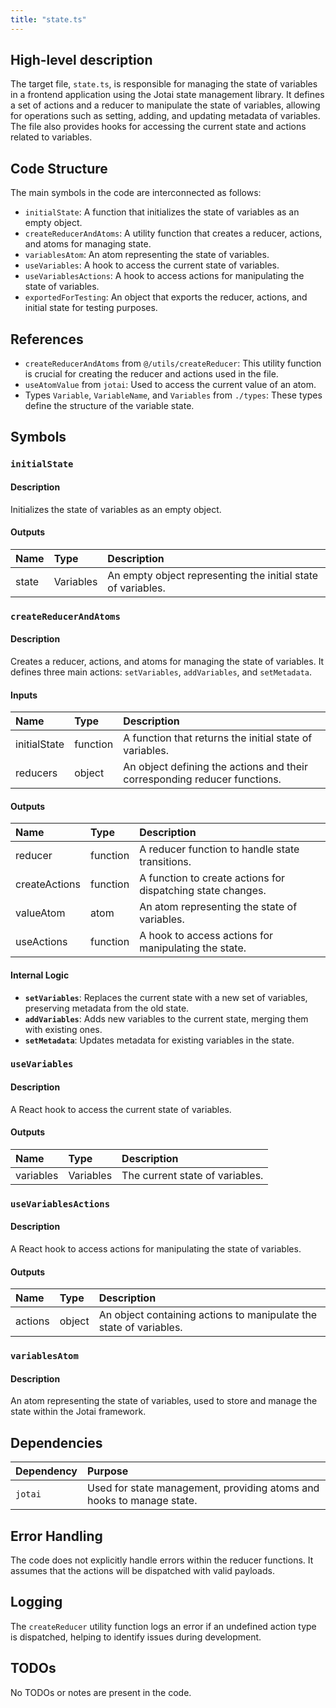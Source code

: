```yaml
---
title: "state.ts"
---
```


## High-level description

The target file, `state.ts`, is responsible for managing the state of variables in a frontend application using the Jotai state management library. It defines a set of actions and a reducer to manipulate the state of variables, allowing for operations such as setting, adding, and updating metadata of variables. The file also provides hooks for accessing the current state and actions related to variables.

## Code Structure

The main symbols in the code are interconnected as follows:
- `initialState`: A function that initializes the state of variables as an empty object.
- `createReducerAndAtoms`: A utility function that creates a reducer, actions, and atoms for managing state.
- `variablesAtom`: An atom representing the state of variables.
- `useVariables`: A hook to access the current state of variables.
- `useVariablesActions`: A hook to access actions for manipulating the state of variables.
- `exportedForTesting`: An object that exports the reducer, actions, and initial state for testing purposes.

## References

- `createReducerAndAtoms` from `@/utils/createReducer`: This utility function is crucial for creating the reducer and actions used in the file.
- `useAtomValue` from `jotai`: Used to access the current value of an atom.
- Types `Variable`, `VariableName`, and `Variables` from `./types`: These types define the structure of the variable state.

## Symbols

### `initialState`
#### Description
Initializes the state of variables as an empty object.

#### Outputs
| Name | Type | Description |
|:-----|:-----|:------------|
| state | Variables | An empty object representing the initial state of variables. |

### `createReducerAndAtoms`
#### Description
Creates a reducer, actions, and atoms for managing the state of variables. It defines three main actions: `setVariables`, `addVariables`, and `setMetadata`.

#### Inputs
| Name | Type | Description |
|:-----|:-----|:------------|
| initialState | function | A function that returns the initial state of variables. |
| reducers | object | An object defining the actions and their corresponding reducer functions. |

#### Outputs
| Name | Type | Description |
|:-----|:-----|:------------|
| reducer | function | A reducer function to handle state transitions. |
| createActions | function | A function to create actions for dispatching state changes. |
| valueAtom | atom | An atom representing the state of variables. |
| useActions | function | A hook to access actions for manipulating the state. |

#### Internal Logic
- **`setVariables`**: Replaces the current state with a new set of variables, preserving metadata from the old state.
- **`addVariables`**: Adds new variables to the current state, merging them with existing ones.
- **`setMetadata`**: Updates metadata for existing variables in the state.

### `useVariables`
#### Description
A React hook to access the current state of variables.

#### Outputs
| Name | Type | Description |
|:-----|:-----|:------------|
| variables | Variables | The current state of variables. |

### `useVariablesActions`
#### Description
A React hook to access actions for manipulating the state of variables.

#### Outputs
| Name | Type | Description |
|:-----|:-----|:------------|
| actions | object | An object containing actions to manipulate the state of variables. |

### `variablesAtom`
#### Description
An atom representing the state of variables, used to store and manage the state within the Jotai framework.

## Dependencies

| Dependency | Purpose |
|:-----------|:--------|
| `jotai` | Used for state management, providing atoms and hooks to manage state. |

## Error Handling

The code does not explicitly handle errors within the reducer functions. It assumes that the actions will be dispatched with valid payloads.

## Logging

The `createReducer` utility function logs an error if an undefined action type is dispatched, helping to identify issues during development.

## TODOs

No TODOs or notes are present in the code.